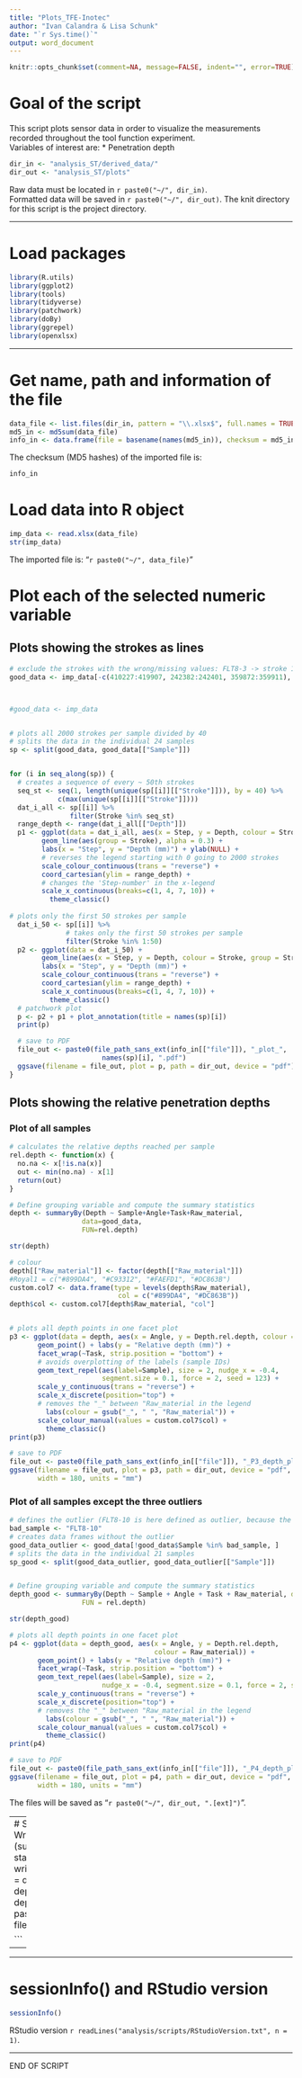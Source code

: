 ```yaml
---
title: "Plots_TFE-Inotec"
author: "Ivan Calandra & Lisa Schunk"
date: "`r Sys.time()`"
output: word_document
---
```


```r
knitr::opts_chunk$set(comment=NA, message=FALSE, indent="", error=TRUE)
```


# Goal of the script
This script plots sensor data in order to visualize the measurements 
recorded throughout the tool function experiment.  
Variables of interest are: 
* Penetration depth 



```r
dir_in <- "analysis_ST/derived_data/"
dir_out <- "analysis_ST/plots"

```

Raw data must be located in `r paste0("~/", dir_in)`.  
Formatted data will be saved in `r paste0("~/", dir_out)`.
The knit directory for this script is the project directory.

---


# Load packages
```r
library(R.utils)
library(ggplot2)
library(tools)
library(tidyverse)
library(patchwork)
library(doBy)
library(ggrepel)
library(openxlsx)

```


---

# Get name, path and information of the file 
```r
data_file <- list.files(dir_in, pattern = "\\.xlsx$", full.names = TRUE)
md5_in <- md5sum(data_file)
info_in <- data.frame(file = basename(names(md5_in)), checksum = md5_in, row.names = NULL)

```


The checksum (MD5 hashes) of the imported file is:  
```r
info_in

```


# Load data into R object
```r
imp_data <- read.xlsx(data_file)
str(imp_data)

```

The imported file is: "`r paste0("~/", data_file)`"  



# Plot each of the selected numeric variable 
## Plots showing the strokes as lines 
```r

# exclude the strokes with the wrong/missing values: FLT8-3 -> stroke 1033 - 2000, FLT8-4 -> stroke 243 + 244, LYDIT5-7 -> 1997 - 2000 
good_data <- imp_data[-c(410227:419907, 242382:242401, 359872:359911), ]



#good_data <- imp_data


# plots all 2000 strokes per sample divided by 40 
# splits the data in the individual 24 samples
sp <- split(good_data, good_data[["Sample"]])


for (i in seq_along(sp)) {
  # creates a sequence of every ~ 50th strokes 
  seq_st <- seq(1, length(unique(sp[[i]][["Stroke"]])), by = 40) %>% 
            c(max(unique(sp[[i]][["Stroke"]])))
  dat_i_all <- sp[[i]] %>% 
               filter(Stroke %in% seq_st)
  range_depth <- range(dat_i_all[["Depth"]])
  p1 <- ggplot(data = dat_i_all, aes(x = Step, y = Depth, colour = Stroke)) +
        geom_line(aes(group = Stroke), alpha = 0.3) + 
        labs(x = "Step", y = "Depth (mm)") + ylab(NULL) +
        # reverses the legend starting with 0 going to 2000 strokes    
        scale_colour_continuous(trans = "reverse") + 
        coord_cartesian(ylim = range_depth) +
        # changes the 'Step-number' in the x-legend  
        scale_x_continuous(breaks=c(1, 4, 7, 10)) +
	      theme_classic()
       
# plots only the first 50 strokes per sample  
  dat_i_50 <- sp[[i]] %>% 
              # takes only the first 50 strokes per sample
              filter(Stroke %in% 1:50)
  p2 <- ggplot(data = dat_i_50) +
        geom_line(aes(x = Step, y = Depth, colour = Stroke, group = Stroke), alpha = 0.3) + 
        labs(x = "Step", y = "Depth (mm)") + 
        scale_colour_continuous(trans = "reverse") + 
        coord_cartesian(ylim = range_depth) +
        scale_x_continuous(breaks=c(1, 4, 7, 10)) +
	      theme_classic()
  # patchwork plot
  p <- p2 + p1 + plot_annotation(title = names(sp)[i]) 
  print(p)

  # save to PDF
  file_out <- paste0(file_path_sans_ext(info_in[["file"]]), "_plot_", 
	                   names(sp)[i], ".pdf")
  ggsave(filename = file_out, plot = p, path = dir_out, device = "pdf")
} 

```



## Plots showing the relative penetration depths 
### Plot of all samples 
```r

# calculates the relative depths reached per sample
rel.depth <- function(x) {
  no.na <- x[!is.na(x)]
  out <- min(no.na) - x[1]
  return(out)
}

# Define grouping variable and compute the summary statistics 
depth <- summaryBy(Depth ~ Sample+Angle+Task+Raw_material, 
                  data=good_data, 
                  FUN=rel.depth)

str(depth)

# colour 
depth[["Raw_material"]] <- factor(depth[["Raw_material"]])
#Royal1 = c("#899DA4", "#C93312", "#FAEFD1", "#DC863B")
custom.col7 <- data.frame(type = levels(depth$Raw_material), 
                           col = c("#899DA4", "#DC863B")) 
depth$col <- custom.col7[depth$Raw_material, "col"]


# plots all depth points in one facet plot 
p3 <- ggplot(data = depth, aes(x = Angle, y = Depth.rel.depth, colour = Raw_material)) +
       geom_point() + labs(y = "Relative depth (mm)") +
       facet_wrap(~Task, strip.position = "bottom") +
       # avoids overplotting of the labels (sample IDs)
       geom_text_repel(aes(label=Sample), size = 2, nudge_x = -0.4, 
                       segment.size = 0.1, force = 2, seed = 123) +
       scale_y_continuous(trans = "reverse") +
       scale_x_discrete(position="top") +
       # removes the "_" between "Raw_material in the legend 
	     labs(colour = gsub("_", " ", "Raw_material")) + 
       scale_colour_manual(values = custom.col7$col) + 
	     theme_classic()
print(p3)

# save to PDF
file_out <- paste0(file_path_sans_ext(info_in[["file"]]), "_P3_depth_plot", ".pdf")
ggsave(filename = file_out, plot = p3, path = dir_out, device = "pdf", 
       width = 180, units = "mm")


```

### Plot of all samples except the three outliers 
```r
# defines the outlier (FLT8-10 is here defined as outlier, because the result of this sample is not comparable to the other samples)
bad_sample <- "FLT8-10"
# creates data frames without the outlier
good_data_outlier <- good_data[!good_data$Sample %in% bad_sample, ]
# splits the data in the individual 21 samples
sp_good <- split(good_data_outlier, good_data_outlier[["Sample"]])


# Define grouping variable and compute the summary statistics 
depth_good <- summaryBy(Depth ~ Sample + Angle + Task + Raw_material, data = good_data_outlier, 
                  FUN = rel.depth)

str(depth_good)

# plots all depth points in one facet plot 
p4 <- ggplot(data = depth_good, aes(x = Angle, y = Depth.rel.depth, 
                                    colour = Raw_material)) +
       geom_point() + labs(y = "Relative depth (mm)") +
       facet_wrap(~Task, strip.position = "bottom") +
       geom_text_repel(aes(label=Sample), size = 2, 
                       nudge_x = -0.4, segment.size = 0.1, force = 2, seed = 123) +
       scale_y_continuous(trans = "reverse") +
       scale_x_discrete(position="top") +
       # removes the "_" between "Raw_material in the legend 
	     labs(colour = gsub("_", " ", "Raw_material")) + 
       scale_colour_manual(values = custom.col7$col) + 
	     theme_classic()
print(p4)

# save to PDF
file_out <- paste0(file_path_sans_ext(info_in[["file"]]), "_P4_depth_plot", ".pdf")
ggsave(filename = file_out, plot = p4, path = dir_out, device = "pdf", 
       width = 180, units = "mm")

```

The files will be saved as "`r paste0("~/", dir_out, ".[ext]")`".

---
# Save data
## Write to XLSX (summary statistics)
```r
write.xlsx(list(depth = depth, depth_good = depth_good), 
           file = paste0(dir_out, file_out, ".xlsx"))

```


-
---

# sessionInfo() and RStudio version

```r
sessionInfo()

```

RStudio version `r readLines("analysis/scripts/RStudioVersion.txt", n = 1)`.


---

END OF SCRIPT

